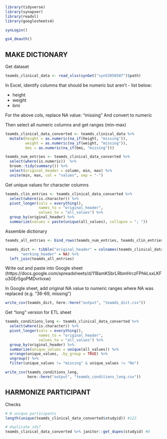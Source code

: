 
```r
library(tidyverse)
library(synapser)
library(readxl)
library(googlesheets4)

synLogin()

gs4_deauth()
```

## MAKE DICTIONARY

Get dataset

```r
teamds_clinical_data <- read_xlsx(synGet("syn53058587")$path)
```


In Excel, identify columns that should be numeric but aren't - list below:

- height
- weight
- bmi

For the above cols, replace NA value: "missing"
And convert to numeric

Then select all numeric columns and get ranges (min-max)

```r
teamds_clinical_data_converted <- teamds_clinical_data %>% 
  mutate(height = as.numeric(na_if(height, "missing")), 
         weight = as.numeric(na_if(weight, "missing")), 
         bmi = as.numeric(na_if(bmi, "missing")))

teamds_num_entries <- teamds_clinical_data_converted %>% 
  select(where(is.numeric))  %>% 
  broom::tidy(summary()) %>% 
  select(original_header = column, min, max) %>% 
  unite(min, max, col = "values", sep = "-")

```

Get unique values for character columns

```r
teamds_clin_entries <- teamds_clinical_data_converted %>% 
  select(where(is.character)) %>% 
  pivot_longer(cols = everything(),
               names_to = "original_header",
               values_to = "all_values") %>% 
  group_by(original_header) %>% 
  summarize(values = paste(unique(all_values), collapse = "; "))
```


Assemble dictionary

```r
teamds_all_entries <- bind_rows(teamds_num_entries, teamds_clin_entries)

teamds_dict <- tibble("original_header" = colnames(teamds_clinical_data),
       "working_header" = NA) %>% 
  left_join(teamds_all_entries)
```

Write out and paste into Google sheet 
(https://docs.google.com/spreadsheets/d/118amKSbrLRbmHrczFPhkLsxLKFu3GEr5goPMDvrlvxw)

In Google sheet, add original NA value to numeric ranges where NA was replaced 
(e.g. "36-69, missing")

```r
write_csv(teamds_dict, here::here("output", "teamds_dict.csv"))
```


Get "long" version for ETL sheet

```r
teamds_conditions_long <- teamds_clinical_data_converted %>% 
  select(where(is.character)) %>% 
  pivot_longer(cols = everything(),
               names_to = "original_header",
               values_to = "all_values") %>% 
  group_by(original_header) %>% 
  summarize(unique_values = unique(all_values)) %>% 
  arrange(unique_values, .by_group = TRUE) %>%
  ungroup() %>% 
  filter(unique_values != "missing" & unique_values != "No")
```

```r
write_csv(teamds_conditions_long, 
          here::here("output", "teamds_conditions_long.csv"))
```


## HARMONIZE PARTICIPANT

Checks

```r
# N unique participants
length(unique(teamds_clinical_data_converted$studyid)) #122

# duplicate ids?
teamds_clinical_data_converted %>% janitor::get_dupes(studyid) #0


```
